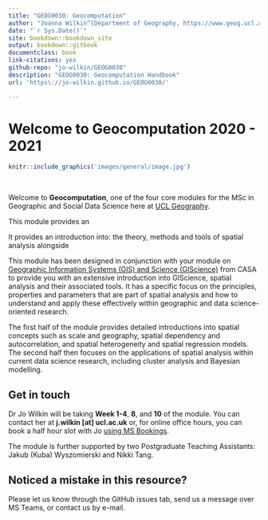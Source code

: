 ```yaml
--- 
title: "GEOG0030: Geocomputation"
author: "Joanna Wilkin^[Department of Geography, https://www.geog.ucl.ac.uk/people/academic-staff/joanna-wilkin]"
date: "`r Sys.Date()`"
site: bookdown::bookdown_site
output: bookdown::gitbook
documentclass: book
link-citations: yes
github-repo: "jo-wilkin/GEOG0030"
description: "GEOG0030: Geocomputation Handbook"
url: 'https\://jo-wilkin.github.io/GEOG0030/'

---
```


# Welcome to Geocomputation 2020 - 2021  {-}

```r
knitr::include_graphics('images/general/image.jpg') 
```
<br />

Welcome to **Geocomputation**, one of the four core modules for the MSc in Geographic and Social Data Science here at [UCL Geography](https://www.geog.ucl.ac.uk/).

This module provides an 

It provides an introduction into: the theory, methods and tools of spatial analysis alongside


This module has been designed in conjunction with your module on [Geographic Information Systems (GIS) and Science (GIScience)](https://www.ucl.ac.uk/module-catalogue/modules/geographic-information-systems-and-science-CASA0005) from CASA to provide you with an extensive introduction into GIScience, spatial analysis and their associated tools. It has a specific focus on the principles, properties and parameters that are part of spatial analysis and how to understand and apply these effectively within geographic and data science-oriented research.

The first half of the module provides detailed introductions into spatial concepts such as scale and geography, 
spatial dependency and autocorrelation, and spatial heterogeneity and spatial regression models. The second half then focuses 
on the applications of spatial analysis within current data science research, including cluster analysis and Bayesian modelling.

## Get in touch {-}
Dr Jo Wilkin will be taking **Week 1-4**, **8**, and **10** of the module. You can contact her at <nobr>**j.wilkin [at] ucl.ac.uk**</nobr> or, for online office hours, you can book a half hour slot with Jo [using MS Bookings](https://outlook.office365.com/owa/calendar/JoWilkinBookableOfficeHours@ucl.ac.uk/bookings/).

The module is further supported by two Postgraduate Teaching Assistants: Jakub (Kuba) Wyszomierski and Nikki Tang.

## Noticed a mistake in this resource? {-}
Please let us know through the GitHub issues tab, send us a message over MS Teams, or contact us by e-mail.
